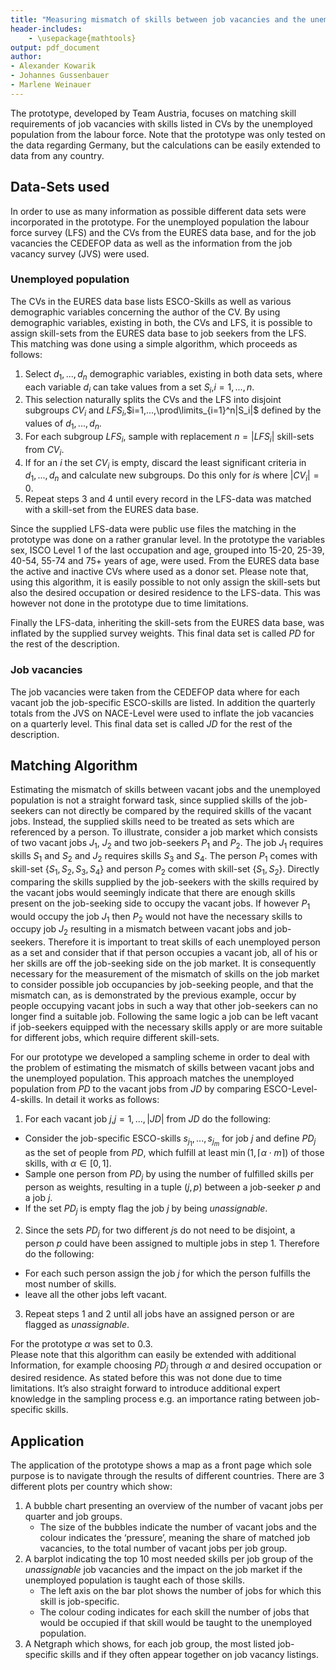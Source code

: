 ```yaml
---
title: "Measuring mismatch of skills between job vacancies and the unemployed population"
header-includes:
    - \usepackage{mathtools}
output: pdf_document
author: 
- Alexander Kowarik
- Johannes Gussenbauer
- Marlene Weinauer
---
```


The prototype, developed by Team Austria, focuses on matching skill requirements of job vacancies with skills listed in CVs by the unemployed population from the labour force. Note that the prototype was only tested on the data regarding Germany, but the calculations can be easily extended to data from any country.

## Data-Sets used
In order to use as many information as possible different data sets were incorporated in the prototype. For the unemployed population the labour force survey (LFS) and the CVs from the EURES data base, and for the job vacancies the CEDEFOP data as well as the information from the job vacancy survey (JVS) were used.

### Unemployed population
The CVs in the EURES data base lists ESCO-Skills as well as various demographic variables concerning the author of the CV. By using demographic variables, existing in both, the CVs and LFS, it is possible to assign skill-sets from the EURES data base to job seekers from the LFS.
This matching was done using a simple algorithm, which proceeds as follows:

1. Select $d_1,...,d_n$ demographic variables, existing in both data sets, where each variable $d_i$ can take values from a set $S_i$,$i=1,...,n$.
2. This selection naturally splits the CVs and the LFS into disjoint subgroups $CV_i$ and $LFS_i$,$i=1,...,\prod\limits_{i=1}^n|S_i|$ defined by the values of $d_1,...,d_n$.
3. For each subgroup $LFS_i$, sample with replacement $n=|LFS_i|$ skill-sets from $CV_i$.
4. If for an $i$ the set $CV_i$ is empty, discard the least significant criteria in $d_1,...,d_n$ and calculate new subgroups. Do this only for $i$s where $|CV_i|=0$.
5. Repeat steps 3 and 4 until every record in the LFS-data was matched with a skill-set from the EURES data base.

Since the supplied LFS-data were public use files the matching in the prototype was done on a rather granular level. In the prototype the variables sex, ISCO Level 1 of the last occupation and age, grouped into 15-20, 25-39, 40-54, 55-74 and 75+ years of age, were used. From the EURES data base the active and inactive CVs where used as a donor set. Please note that, using this algorithm, it is easily possible to not only assign the skill-sets but also the desired occupation or desired residence to the LFS-data. This was however not done in the prototype due to time limitations. 

Finally the LFS-data, inheriting the skill-sets from the EURES data base, was inflated by the supplied survey weights. This final data set is called $PD$ for the rest of the description.  

### Job vacancies
The job vacancies were taken from the CEDEFOP data where for each vacant job the job-specific ESCO-skills are listed. In addition the quarterly totals from the JVS on NACE-Level were used to inflate the job vacancies on a quarterly level. This final data set is called $JD$ for the rest of the description.  


## Matching Algorithm
Estimating the mismatch of skills between vacant jobs and the unemployed population is not a straight forward task, since supplied skills of the job-seekers can not directly be compared by the required skills of the vacant jobs. Instead, the supplied skills need to be treated as sets which are referenced by a person. To illustrate, consider a job market which consists of two vacant jobs $J_1$, $J_2$ and two job-seekers $P_1$ and $P_2$. The job $J_1$ requires skills $S_1$ and $S_2$ and $J_2$ requires skills $S_3$ and $S_4$. The person $P_1$ comes with skill-set $\left\{S_1,S_2,S_3,S_4\right\}$ and person $P_2$ comes with skill-set $\left\{S_1,S_2\right\}$. Directly comparing the skills supplied by the job-seekers with the skills required by the vacant jobs would seemingly indicate that there are enough skills present on the job-seeking side to occupy the vacant jobs. If however $P_1$ would occupy the job $J_1$ then $P_2$ would not have the necessary skills to occupy job $J_2$ resulting in a mismatch between vacant jobs and job-seekers.
Therefore it is important to treat skills of each unemployed person as a set and consider that if that person occupies a vacant job, all of his or her skills are off the job-seeking side on the job market.
It is consequently necessary for the measurement of the mismatch of skills on the job market to consider possible job occupancies by job-seeking people, and that the mismatch can, as is demonstrated by the previous example, occur by people occupying vacant jobs in such a way that other job-seekers can no longer find a suitable job. Following the same logic a job can be left vacant if job-seekers equipped with the necessary skills apply or are more suitable for different jobs, which require different skill-sets.

For our prototype we developed a sampling scheme in order to deal with the problem of estimating the mismatch of skills between vacant jobs and the unemployed population.
This approach matches the unemployed population from $PD$ to the vacant jobs from $JD$ by comparing ESCO-Level-4-skills. In detail it works as follows:

1. For each vacant job $j$,$j=1,...,|JD|$ from $JD$ do the following:

  + Consider the job-specific ESCO-skills $s_{j_1},...,s_{j_m}$ for job $j$ and define $PD_j$ as the set of people from $PD$, which fulfill at least $\min(1,\lceil\alpha \cdot m\rceil)$ of those skills, with $\alpha \in [0,1]$.
  + Sample one person from $PD_j$ by using the number of fulfilled skills per person as weights, resulting in a tuple $(j,p)$ between a job-seeker $p$ and a job $j$.
  + If the set $PD_j$ is empty flag the job $j$ by being *unassignable*.

2. Since the sets $PD_j$ for two different $j$s do not need to be disjoint, a person $p$ could have been assigned to multiple jobs in step 1. Therefore do the following:

  + For each such person assign the job $j$ for which the person fulfills the most number of skills.
  + leave all the other jobs left vacant.

3. Repeat steps 1 and 2 until all jobs have an assigned person or are flagged as *unassignable*.

For the prototype $\alpha$ was set to $0.3$.  
Please note that this algorithm can easily be extended with additional Information, for example choosing $PD_j$ through $\alpha$ and desired occupation or desired residence. As stated before this was not done due to time limitations. It's also straight forward to introduce additional expert knowledge in the sampling process e.g. an importance rating between job-specific skills. 


## Application
The application of the prototype shows a map as a front page which sole purpose is to navigate through the results of different countries.
There are 3 different plots per country which show:

1. A bubble chart presenting an overview of the number of vacant jobs per quarter and job groups.
    + The size of the bubbles indicate the number of vacant jobs and the colour indicates the 'pressure', meaning the share of matched job vacancies, to the total number of vacant jobs per job group. 
2. A barplot indicating the top 10 most needed skills per job group of the *unassignable* job vacancies and the impact on the job market if the unemployed population is taught each of those skills.
    + The left axis on the bar plot shows the number of jobs for which this skill is job-specific.
    + The colour coding indicates for each skill the number of jobs that would be occupied if that skill would be taught to the unemployed population.
3. A Netgraph which shows, for each job group, the most listed job-specific skills and if they often appear together on job vacancy listings.
